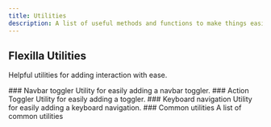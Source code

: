 ```yaml
---
title: Utilities
description: A list of useful methods and functions to make things easier for you.
---
```


## Flexilla Utilities

Helpful utilities for adding interaction with ease.

<CardTechBox>
    <CardLink href="/docs/helpers/navbar-toggle">
### Navbar toggler
Utility for easily adding a navbar toggler.
    </CardLink>
    <CardLink href="/docs/helpers/toggler">
### Action Toggler
Utility for easily adding a toggler.
    </CardLink>
    <CardLink href="/docs/helpers/keyboard-navigation">
### Keyboard navigation
Utility for easily adding a keyboard navigation.
    </CardLink>
    <CardLink href="/docs/helpers/common-utilities">
### Common utilities
A list of common utilities
    </CardLink>
</CardTechBox>